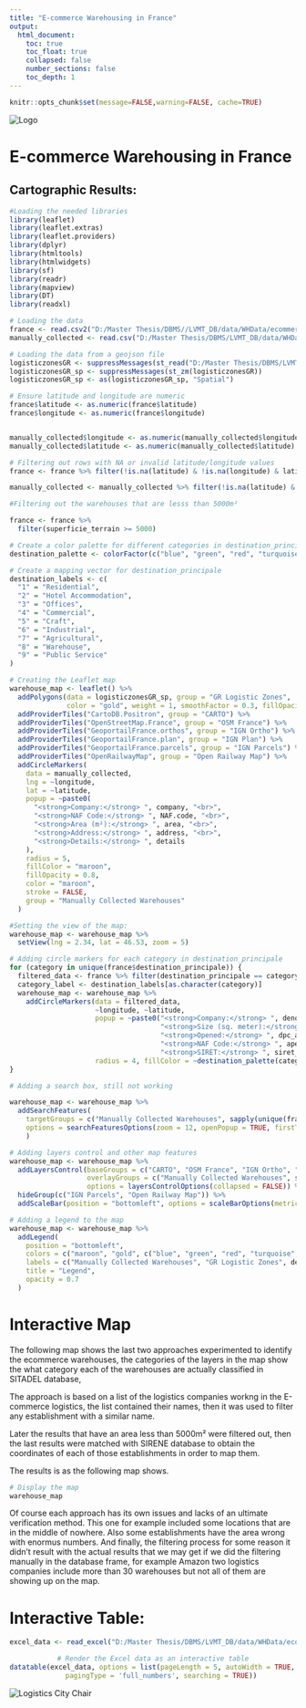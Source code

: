 ```yaml
---
title: "E-commerce Warehousing in France"
output:
  html_document:
    toc: true
    toc_float: true
    collapsed: false
    number_sections: false
    toc_depth: 1
---
```


```r
knitr::opts_chunk$set(message=FALSE,warning=FALSE, cache=TRUE)
```


::: sidebar-logo
<img src="images/logo.png" alt="Logo"/>
:::

# E-commerce Warehousing in France {.tabset .unnumbered}

## Cartographic Results:

```r
#Loading the needed libraries
library(leaflet)
library(leaflet.extras)
library(leaflet.providers)
library(dplyr)
library(htmltools)
library(htmlwidgets)
library(sf)
library(readr)
library(mapview)
library(DT)
library(readxl)
```

```r
# Loading the data
france <- read.csv2("D:/Master Thesis/DBMS//LVMT_DB/data/WHData/ecommerce/elogistics_companies_sitadel_geolocated1.csv")
manually_collected <- read.csv("D:/Master Thesis/DBMS/LVMT_DB/data/WHData/ecommerce/EcommerceManuallyCollected1.csv", fileEncoding = "Windows-1252")
```

```r

# Loading the data from a geojson file
logisticzonesGR <- suppressMessages(st_read("D:/Master Thesis/DBMS/LVMT_DB/data/WHData/GR/GRlogisticsFR2018-1.geojson"))
logisticzonesGR_sp <- suppressMessages(st_zm(logisticzonesGR))
logisticzonesGR_sp <- as(logisticzonesGR_sp, "Spatial")
```

```r
# Ensure latitude and longitude are numeric
france$latitude <- as.numeric(france$latitude)
france$longitude <- as.numeric(france$longitude)


manually_collected$longitude <- as.numeric(manually_collected$longitude)
manually_collected$latitude <- as.numeric(manually_collected$latitude)

```

```r
# Filtering out rows with NA or invalid latitude/longitude values
france <- france %>% filter(!is.na(latitude) & !is.na(longitude) & latitude >= -90 & latitude <= 90 & longitude >= -180 & longitude <= 180)

manually_collected <- manually_collected %>% filter(!is.na(latitude) & !is.na(longitude) & latitude >= -90 & latitude <= 90 & longitude >= -180 & longitude <= 180)

#Filtering out the warehouses that are lesss than 5000m²

france <- france %>% 
  filter(superficie_terrain >= 5000)
```

```r


# Create a color palette for different categories in destination_principale
destination_palette <- colorFactor(c("blue", "green", "red", "turquoise", "orange", "cyan", "brown", "purple", "black"), france$destination_principale)

# Create a mapping vector for destination_principale
destination_labels <- c(
  "1" = "Residential",
  "2" = "Hotel Accommodation",
  "3" = "Offices",
  "4" = "Commercial",
  "5" = "Craft",
  "6" = "Industrial",
  "7" = "Agricultural",
  "8" = "Warehouse",
  "9" = "Public Service"
)
```

```r

# Creating the Leaflet map
warehouse_map <- leaflet() %>%
  addPolygons(data = logisticzonesGR_sp, group = "GR Logistic Zones",
              color = "gold", weight = 1, smoothFactor = 0.3, fillOpacity = 0.5) %>%
  addProviderTiles("CartoDB.Positron", group = "CARTO") %>%
  addProviderTiles("OpenStreetMap.France", group = "OSM France") %>%
  addProviderTiles("GeoportailFrance.orthos", group = "IGN Ortho") %>%
  addProviderTiles("GeoportailFrance.plan", group = "IGN Plan") %>%
  addProviderTiles("GeoportailFrance.parcels", group = "IGN Parcels") %>%
  addProviderTiles("OpenRailwayMap", group = "Open Railway Map") %>%
  addCircleMarkers(
    data = manually_collected,
    lng = ~longitude,
    lat = ~latitude,
    popup = ~paste0(
      "<strong>Company:</strong> ", company, "<br>",
      "<strong>NAF Code:</strong> ", NAF.code, "<br>",
      "<strong>Area (m²):</strong> ", area, "<br>",
      "<strong>Address:</strong> ", address, "<br>",
      "<strong>Details:</strong> ", details
    ),
    radius = 5,
    fillColor = "maroon",
    fillOpacity = 0.8,
    color = "maroon",
    stroke = FALSE,
    group = "Manually Collected Warehouses"
  )

```

```r
#Setting the view of the map: 
warehouse_map <- warehouse_map %>%
  setView(lng = 2.34, lat = 46.53, zoom = 5)
```

```r

# Adding circle markers for each category in destination_principale
for (category in unique(france$destination_principale)) {
  filtered_data <- france %>% filter(destination_principale == category)
  category_label <- destination_labels[as.character(category)]
  warehouse_map <- warehouse_map %>%
    addCircleMarkers(data = filtered_data, 
                     ~longitude, ~latitude,
                     popup = ~paste0("<strong>Company:</strong> ", denom_dem, "<br>",
                                     "<strong>Size (sq. meter):</strong> ", superficie_terrain, "<br>",
                                     "<strong>Opened:</strong> ", dpc_aut, "<br>",
                                     "<strong>NAF Code:</strong> ", ape_dem, "<br>",
                                     "<strong>SIRET:</strong> ", siret_dem),
                     radius = 4, fillColor = ~destination_palette(category), fillOpacity = 0.8, color = ~destination_palette(category), stroke = FALSE, group = paste("Category:", category_label), layerId = ~denom_dem)
}

```

```r
# Adding a search box, still not working

warehouse_map <- warehouse_map %>%
  addSearchFeatures(
    targetGroups = c("Manually Collected Warehouses", sapply(unique(france$destination_principale), function(x) paste("Category:", destination_labels[as.character(x)]))),
    options = searchFeaturesOptions(zoom = 12, openPopup = TRUE, firstTipSubmit = TRUE, autoCollapse = TRUE, hideMarkerOnCollapse = TRUE)
    )
```

```r

# Adding layers control and other map features
warehouse_map <- warehouse_map %>%
  addLayersControl(baseGroups = c("CARTO", "OSM France", "IGN Ortho", "IGN Plan"),
                   overlayGroups = c("Manually Collected Warehouses", sapply(unique(france$destination_principale), function(x) paste("Category:", destination_labels[as.character(x)])), "IGN Parcels", "Open Railway Map", "GR Logistic Zones"),
                   options = layersControlOptions(collapsed = FALSE)) %>%
  hideGroup(c("IGN Parcels", "Open Railway Map")) %>%
  addScaleBar(position = "bottomleft", options = scaleBarOptions(metric = TRUE, imperial = FALSE))

```

```r
# Adding a legend to the map
warehouse_map <- warehouse_map %>%
  addLegend(
    position = "bottomleft",
    colors = c("maroon", "gold", c("blue", "green", "red", "turquoise", "orange", "cyan", "brown", "purple", "black")),
    labels = c("Manually Collected Warehouses", "GR Logistic Zones", destination_labels),
    title = "Legend",
    opacity = 0.7
  )

```


# Interactive Map

The following map shows the last two approaches experimented to identify the ecommerce warehouses, the categories of the layers in the map show the what category each of the warehouses are actually classified in SITADEL database,

The approach is based on a list of the logistics companies workng in the E-commerce logistics, the list contained their names, then it was used to filter any establishment with a similar name.

Later the results that have an area less than 5000m² were filtered out, then the last results were matched with SIRENE database to obtain the coordinates of each of those establishments in order to map them.

The results is as the following map shows.

```r
# Display the map
warehouse_map

```

Of course each approach has its own issues and lacks of an ultimate verification method. This one for example included some locations that are in the middle of nowhere. Also some establishments have the area wrong with enormus numbers. And finally, the filtering process for some reason it didn't result with the actual results that we may get if we did the filtering manually in the database frame, for example Amazon two logistics companies include more than 30 warehouses but not all of them are showing up on the map.

# Interactive Table:

<center>

```r
excel_data <- read_excel("D:/Master Thesis/DBMS/LVMT_DB/data/WHData/ecommerce/EcommerceManuallyCollected1.xlsx")

# Render the Excel data as an interactive table
datatable(excel_data, options = list(pageLength = 5, autoWidth = TRUE, scrollX = TRUE, fixedHeader = TRUE, dom = 'Bfrtip', buttons = I('colvis'),
    pagingType = 'full_numbers', searching = TRUE))

```

</center>


::: bottom-banner
<img src="images/bottom-banner.png" alt="Logistics City Chair"/>
:::

